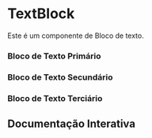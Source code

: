 

<Meta of={Story} />

# TextBlock

Este é um componente de Bloco de texto.

### Bloco de Texto Primário

<Canvas of={Story.TextBlockPrimary} layout="centered" />

### Bloco de Texto Secundário

<Canvas of={Story.TextBlockSecondary} layout="centered" />

### Bloco de Texto Terciário

<Canvas of={Story.TextBlockTertiary} layout="centered" />

## Documentação Interativa

<Primary />
<Controls />
